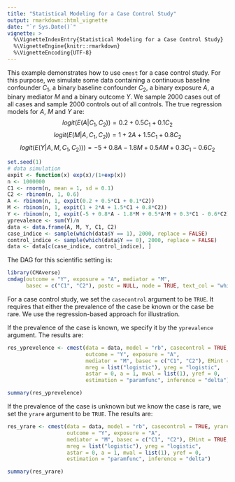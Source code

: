```yaml
---
title: "Statistical Modeling for a Case Control Study"
output: rmarkdown::html_vignette
date: "`r Sys.Date()`"
vignette: >
  %\VignetteIndexEntry{Statistical Modeling for a Case Control Study}
  %\VignetteEngine{knitr::rmarkdown}
  %\VignetteEncoding{UTF-8}
---
```


This example demonstrates how to use `cmest` for a case control study. For this purpose, we simulate some data containing a continuous baseline confounder $C_1$, a binary baseline confounder $C_2$, a binary exposure $A$, a binary mediator $M$ and a binary outcome $Y$. We sample 2000 cases out of all cases and sample 2000 controls out of all controls. The true regression models for $A$, $M$ and $Y$ are:
$$logit(E(A|C_1,C_2))=0.2+0.5C_1+0.1C_2$$
$$logit(E(M|A,C_1,C_2))=1+2A+1.5C_1+0.8C_2$$
$$logit(E(Y|A,M,C_1,C_2)))=-5+0.8A-1.8M+0.5AM+0.3C_1-0.6C_2$$

```r
set.seed(1)
# data simulation
expit <- function(x) exp(x)/(1+exp(x))
n <- 1000000
C1 <- rnorm(n, mean = 1, sd = 0.1)
C2 <- rbinom(n, 1, 0.6)
A <- rbinom(n, 1, expit(0.2 + 0.5*C1 + 0.1*C2))
M <- rbinom(n, 1, expit(1 + 2*A + 1.5*C1 + 0.8*C2))
Y <- rbinom(n, 1, expit(-5 + 0.8*A - 1.8*M + 0.5*A*M + 0.3*C1 - 0.6*C2))
yprevalence <- sum(Y)/n
data <- data.frame(A, M, Y, C1, C2)
case_indice <- sample(which(data$Y == 1), 2000, replace = FALSE)
control_indice <- sample(which(data$Y == 0), 2000, replace = FALSE)
data <- data[c(case_indice, control_indice), ]
```

The DAG for this scientific setting is:
  
```r
library(CMAverse)
cmdag(outcome = "Y", exposure = "A", mediator = "M",
      basec = c("C1", "C2"), postc = NULL, node = TRUE, text_col = "white")
```

For a case control study, we set the `casecontrol` argument to be `TRUE`. It requires that either the prevalence of the case be known or the case be rare. We use the regression-based approach for illustration.

If the prevalence of the case is known, we specify it by the `yprevalence` argument. The results are:

```r
res_yprevelence <- cmest(data = data, model = "rb", casecontrol = TRUE, yprevalence = yprevalence,
                         outcome = "Y", exposure = "A",
                         mediator = "M", basec = c("C1", "C2"), EMint = TRUE,
                         mreg = list("logistic"), yreg = "logistic",
                         astar = 0, a = 1, mval = list(1), yref = 0,
                         estimation = "paramfunc", inference = "delta")
```

```r
summary(res_yprevelence)
```

If the prevalence of the case is unknown but we know the case is rare, we set the `yrare` argument to be `TRUE`. The results are:

```r
res_yrare <- cmest(data = data, model = "rb", casecontrol = TRUE, yrare = TRUE,
                   outcome = "Y", exposure = "A",
                   mediator = "M", basec = c("C1", "C2"), EMint = TRUE,
                   mreg = list("logistic"), yreg = "logistic",
                   astar = 0, a = 1, mval = list(1), yref = 0,
                   estimation = "paramfunc", inference = "delta")
```

```r
summary(res_yrare)
```
